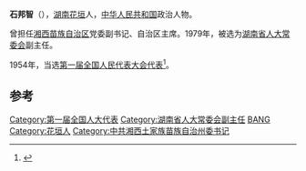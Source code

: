 '''石邦智'''（{{bd|1919年||2006年}}），[[湖南|湖南]][[花垣|花垣]]人，[[中华人民共和国|中华人民共和国]]政治人物。

曾担任[[湘西苗族自治区|湘西苗族自治区]]党委副书记、自治区主席。1979年，被选为[[湖南省人大常委会|湖南省人大常委会]]副主任。

1954年，当选[[第一届全国人民代表大会代表名单|第一届全国人民代表大会代表]]<ref>{{cite book|author=全国人民代表大会常务委员会办公厅|title=中华人民共和国第一届全国人民代表大会代表名单|year=1955年|publisher=全国人民代表大会常务委员会办公厅|url=http://book.ucdrs.superlib.net/views/specific/2929/bookDetail.jsp?dxNumber=000005772167&d=546843D0AE2464CD1C95896344A85614&fenlei=04070402|access-date=2015-01-26|archive-date=2019-01-24|archive-url=https://web.archive.org/web/20190124105450/http://book.ucdrs.superlib.net/views/specific/2929/bookDetail.jsp?dxNumber=000005772167&d=546843D0AE2464CD1C95896344A85614&fenlei=04070402|dead-url=no}}</ref>。

==参考==
{{reflist}}
{{中国政治人物小作品}}

[[Category:第一届全国人大代表|Category:第一届全国人大代表]]
[[Category:湖南省人大常委会副主任|Category:湖南省人大常委会副主任]]
[[Category:石姓|BANG]]
[[Category:花垣人|Category:花垣人]]
[[Category:中共湘西土家族苗族自治州委书记|Category:中共湘西土家族苗族自治州委书记]]